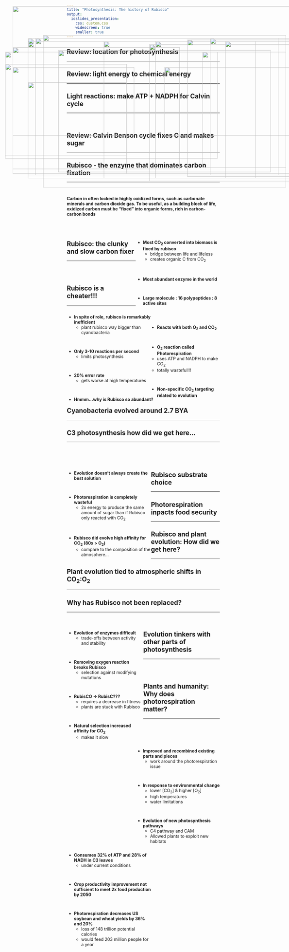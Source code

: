 ```yaml
---
title: "Photosynthesis: The history of Rubisco"
output: 
  ioslides_presentation:
    css: custom.css
    widescreen: true
    smaller: true
---
```


## Review: location for photosynthesis
<hr>

<IMG STYLE="position:absolute; TOP:220px; LEFT:200px; WIDTH:700px; HEIGHT:400px" SRC="images/location.jpg">

## Review: light energy to chemical energy
<hr>

<IMG STYLE="position:absolute; TOP:265px; LEFT:25px; WIDTH:400px; HEIGHT:300px" SRC="images/chlorophyll.jpeg">

<IMG STYLE="position:absolute; TOP:200px; LEFT:500px; WIDTH:550px; HEIGHT:450px" SRC="images/photosystem.jpeg">

## Light reactions: make ATP + NADPH for Calvin cycle
<hr>
<br/>

<IMG STYLE="position:absolute; TOP:190px; LEFT:100px; WIDTH:900px; HEIGHT:450px" SRC="images/photosystems2.png">

## Review: Calvin Benson cycle fixes C and makes sugar
<hr>

<IMG STYLE="position:absolute; TOP:210px; LEFT:50px; WIDTH:550px; HEIGHT:400px" SRC="images/calvin.png">

<IMG STYLE="position:absolute; TOP:185px; LEFT:625px; WIDTH:400px; HEIGHT:450px" SRC="images/calvin2.png">

## Rubisco - the enzyme that dominates carbon fixation
<hr>
<br/>

**Carbon in often locked in highly oxidized forms, such as carbonate minerals and carbon dioxide gas. To be useful, as a building block of life, oxidized carbon must be "fixed" into organic forms, rich in carbon-carbon bonds**

<br/>
<br/>

<IMG STYLE="position:absolute; TOP:325px; LEFT:100px; WIDTH:325px; HEIGHT:300px" SRC="images/rubisco.jpg">



<div style="float: right; width: 55%;">


* **Most CO~2~ converted into biomass is fixed by rubisco**
    + bridge between life and lifeless
    + creates organic C from CO~2~

<br/>

* **Most abundant enzyme in the world**

<br/>

* **Large molecule : 16 polypeptides : 8 active sites**

</div>

## Rubisco: the clunky and slow carbon fixer
<hr>
<br/>
<br/>

<div style="float: left; width: 59%;">

* **In spite of role, rubisco is remarkably inefficient**
    + plant rubisco way bigger than cyanobacteria

<br/>

* **Only 3-10 reactions per second**
    + limits photosynthesis
    
<br/>

* **20% error rate**
    + gets worse at high temperatures

<br/>

* **Hmmm...why is Rubisco so abundant?**

</div>

<IMG STYLE="position:absolute; TOP:275px; LEFT:550px; WIDTH:500px; HEIGHT:225px" SRC="images/chains.gif">

## Rubisco is a cheater!!!
<hr>
<br/>
<br/>

* **Reacts with both O~2~ and CO~2~**

<br/>

* **O~2~ reaction called Photorespiration**
    + uses ATP and NADPH to make CO~2~
    + totally wasteful!!!

<br/>

* **Non-specific CO~2~ targeting related to evolution**

<IMG STYLE="position:absolute; TOP:275px; LEFT:550px; WIDTH:500px; HEIGHT:225px" SRC="images/photorespiration.jpeg">

## Cyanobacteria evolved around 2.7 BYA
<hr>

<IMG STYLE="position:absolute; TOP:190px; LEFT:350px; WIDTH:500px; HEIGHT:450px" SRC="images/earlyatmos.jpg">

## C3 photosynthesis how did we get here...
<hr>
<br/>
<br/>
<br/>

<div style="float: left; width: 55%;">

* **Evolution doesn't always create the best solution**

<br/>

* **Photorespiration is completely wasteful**
    + 2x energy to produce the same amount of sugar than if Rubisco only reacted with CO~2~

<br/>

* **Rubisco did evolve high affinity for CO~2~ (80x > O~2~)** 
    + compare to the composition of the atmosphere...

 </div>

<IMG STYLE="position:absolute; TOP:225px; LEFT:675px; WIDTH:275px; HEIGHT:380px" SRC="images/atmosphere.png">

## Rubisco substrate choice
<hr>

<IMG STYLE="position:absolute; TOP:225px; LEFT:25px; WIDTH:700px; HEIGHT:350px" SRC="images/rubisco_temp.png">

<IMG STYLE="position:absolute; TOP:190px; LEFT:750px; WIDTH:225px; HEIGHT:450px" SRC="images/atmosphere.png">

## Photorespiration inpacts food security
<hr>

<IMG STYLE="position:absolute; TOP:170px; LEFT:150px; WIDTH:800px; HEIGHT:500px" SRC="images/crop-yield-map.png">

## Rubisco and plant evolution: How did we get here?
<hr>

<IMG STYLE="position:absolute; TOP:180px; LEFT:125px; WIDTH:800px; HEIGHT:450px" SRC="images/evolution_rubisco3.jpg">

## Plant evolution tied to atmospheric shifts in CO~2~:O~2~
<hr>

<IMG STYLE="position:absolute; TOP:180px; LEFT:100px; WIDTH:925px; HEIGHT:450px" SRC="images/evolution_rubisco2.jpg">

##

<IMG STYLE="position:absolute; TOP:75px; LEFT:50px; WIDTH:1000px; HEIGHT:550px" SRC="images/evol_rubisco.jpg">

## Why has Rubisco not been replaced?
<hr>
<br/>
 
<div style="float: left; width: 50%;">

* **Evolution of enzymes difficult**
    * trade-offs between activity and stability
 
 <br/>
 
* **Removing oxygen reaction breaks Rubisco**
    * selection against modifying mutations

<br/>

* **RubisCO → RubisC???**
    + requires a decrease in fitness 
    + plants are stuck with Rubisco
    
 <br/>
 
* **Natural selection increased affinity for CO~2~**
    + makes it slow

</div>

<IMG STYLE="position:absolute; TOP:190px; LEFT:520px; WIDTH:580px; HEIGHT:450px" SRC="images/rubisco_mutations.jpg">

## Evolution tinkers with other parts of photosynthesis
<hr>
<br/>
<br/>

<IMG STYLE="position:absolute; TOP:275px; LEFT:50px; WIDTH:400px; HEIGHT:225px" SRC="images/c3c4cam.jpg">

<div style="float: right; width: 55%;">

* **Improved and recombined existing parts and pieces**
    + work around the photorespiration issue
 
<br/>

* **In response to environmental change**
    + lower [CO~2~] & higher [O~2~]
    + high temperatures 
    + water limitations 

<br/>

* **Evolution of new photosynthesis pathways**
    + C4 pathway and CAM
    + Allowed plants to exploit new habitats
</div>


## Plants and humanity: Why does photorespiration matter?
<hr>
<br/>
<br/>
<br/>

<div style="float: left; width: 55%;">

* **Consumes 32% of ATP and 28% of NADH in C3 leaves**
    + under current conditions

<br/>

* **Crop productivity improvement not sufficient to meet 2x food production by 2050**

<br/>

* **Photorespiration decreases US soybean and wheat yields by 36% and 20%**
    + loss of 148 trillion potential calories
    + would feed 203 million people for a year

</div>

<IMG STYLE="position:absolute; TOP:180px; LEFT:700px; WIDTH:300px; HEIGHT:450px" SRC="images/photo_costs.png">